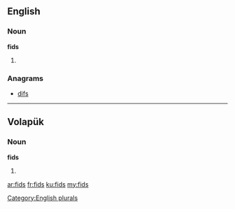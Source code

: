 {{also|FIDS}}
==English==

===Noun===
'''fids'''

# {{plural of|[[fid]]}}

===Anagrams===
* [[difs#English|difs]]

[[Category:English plurals]]

----

==Volapük==

===Noun===
'''fids'''

# {{plural of|fid|lang=vo}}

[[ar:fids]]
[[fr:fids]]
[[ku:fids]]
[[my:fids]]